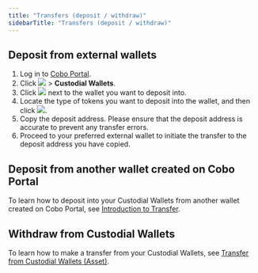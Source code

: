 ```yaml
---
title: "Transfers (deposit / withdraw)"
sidebarTitle: "Transfers (deposit / withdraw)"
---
```


## Deposit from external wallets

1. Log in to [Cobo Portal](https://portal.cobo.com/login).
2. Click <img src="/images/mpc-wallet/wallets-icon.svg" className="icon"></img> > **Custodial Wallets**.
3. Click <img src="/images/common/icon_view.svg" className="icon"></img> next to the wallet you want to deposit into.
4. Locate the type of tokens you want to deposit into the wallet, and then click <img src="/images/mpc-wallet/icon_deposit.svg" className="icon"></img>.
5. Copy the deposit address. Please ensure that the deposit address is accurate to prevent any transfer errors.
6. Proceed to your preferred external wallet to initiate the transfer to the deposit address you have copied.

## Deposit from another wallet created on Cobo Portal

To learn how to deposit into your Custodial Wallets from another wallet created on Cobo Portal, see [Introduction to Transfer](/en/portal/transfers/introduction).

## Withdraw from Custodial Wallets

To learn how to make a transfer from your Custodial Wallets, see [Transfer from Custodial Wallets (Asset)](/en/portal/transfers/from-custodial-wallets).

